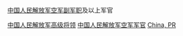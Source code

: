 [[中国人民解放军空军|中国人民解放军空军]][[副军职|副军职]]及以上军官

[[Category:中国人民解放军高级将领|]]
[[Category:中国人民解放军空军军官|]]
[[Category:空军将领|China, PR]]